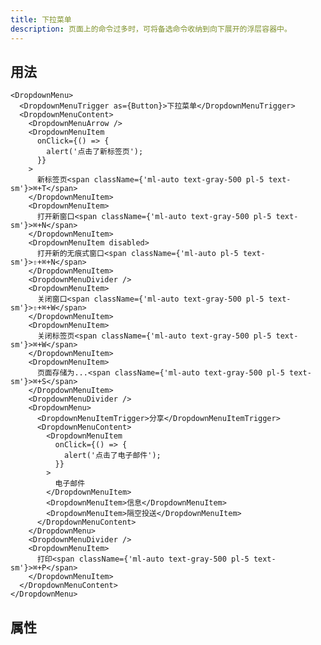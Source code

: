 ```yaml
---
title: 下拉菜单
description: 页面上的命令过多时，可将备选命令收纳到向下展开的浮层容器中。
---
```


## 用法

```tsx preview editable
<DropdownMenu>
  <DropdownMenuTrigger as={Button}>下拉菜单</DropdownMenuTrigger>
  <DropdownMenuContent>
    <DropdownMenuArrow />
    <DropdownMenuItem
      onClick={() => {
        alert('点击了新标签页');
      }}
    >
      新标签页<span className={'ml-auto text-gray-500 pl-5 text-sm'}>⌘+T</span>
    </DropdownMenuItem>
    <DropdownMenuItem>
      打开新窗口<span className={'ml-auto text-gray-500 pl-5 text-sm'}>⌘+N</span>
    </DropdownMenuItem>
    <DropdownMenuItem disabled>
      打开新的无痕式窗口<span className={'ml-auto pl-5 text-sm'}>⇧+⌘+N</span>
    </DropdownMenuItem>
    <DropdownMenuDivider />
    <DropdownMenuItem>
      关闭窗口<span className={'ml-auto text-gray-500 pl-5 text-sm'}>⇧+⌘+W</span>
    </DropdownMenuItem>
    <DropdownMenuItem>
      关闭标签页<span className={'ml-auto text-gray-500 pl-5 text-sm'}>⌘+W</span>
    </DropdownMenuItem>
    <DropdownMenuItem>
      页面存储为...<span className={'ml-auto text-gray-500 pl-5 text-sm'}>⌘+S</span>
    </DropdownMenuItem>
    <DropdownMenuDivider />
    <DropdownMenu>
      <DropdownMenuItemTrigger>分享</DropdownMenuItemTrigger>
      <DropdownMenuContent>
        <DropdownMenuItem
          onClick={() => {
            alert('点击了电子邮件');
          }}
        >
          电子邮件
        </DropdownMenuItem>
        <DropdownMenuItem>信息</DropdownMenuItem>
        <DropdownMenuItem>隔空投送</DropdownMenuItem>
      </DropdownMenuContent>
    </DropdownMenu>
    <DropdownMenuDivider />
    <DropdownMenuItem>
      打印<span className={'ml-auto text-gray-500 pl-5 text-sm'}>⌘+P</span>
    </DropdownMenuItem>
  </DropdownMenuContent>
</DropdownMenu>
```

## 属性

<PropsTable componentName="DropdownMenu" />
